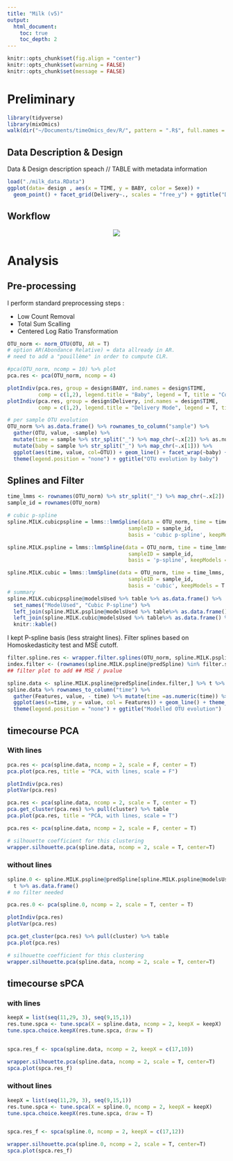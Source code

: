 ```yaml
---
title: "Milk (v5)"
output:
  html_document:
    toc: true
    toc_depth: 2
---
```



```r
knitr::opts_chunk$set(fig.align = "center")
knitr::opts_chunk$set(warning = FALSE)
knitr::opts_chunk$set(message = FALSE)
```

# Preliminary

```r
library(tidyverse)
library(mixOmics)
walk(dir("~/Documents/timeOmics_dev/R/", pattern = ".R$", full.names = TRUE),source)
```

## Data Description & Design

Data & Design description speach // TABLE with metadata information
```r
load("./milk_data.RData")
ggplot(data= design , aes(x = TIME, y = BABY, color = Sexe)) + 
  geom_point() + facet_grid(Delivery~., scales = "free_y") + ggtitle("Design")
```


## Workflow

<center>
![](./workflow.png)
</center>

# Analysis

## Pre-processing

I perform standard preprocessing steps : 

* Low Count Removal
* Total Sum Scalling
* Centered Log Ratio Transformation

```r
OTU_norm <- norm_OTU(OTU, AR = T)  
# option AR(Abondance Relative) = data allready in AR.
# need to add a "pouillème" in order to cumpute CLR.

#pca(OTU_norm, ncomp = 10) %>% plot
pca.res <- pca(OTU_norm, ncomp = 4)

plotIndiv(pca.res, group = design$BABY, ind.names = design$TIME, 
          comp = c(1,2), legend.title = "Baby", legend = T, title = "Comp 1-2")
plotIndiv(pca.res, group = design$Delivery, ind.names = design$TIME, 
          comp = c(1,2), legend.title = "Delivery Mode", legend = T, title = "Comp 1-2")

# per sample OTU evolution
OTU_norm %>% as.data.frame() %>% rownames_to_column("sample") %>%
  gather(OTU, value, -sample) %>%
  mutate(time = sample %>% str_split("_") %>% map_chr(~.x[2]) %>% as.numeric)%>%
  mutate(baby = sample %>% str_split("_") %>% map_chr(~.x[1])) %>%
  ggplot(aes(time, value, col=OTU)) + geom_line() + facet_wrap(~baby) + theme_bw() + 
  theme(legend.position = "none") + ggtitle("OTU evolution by baby")
```

## Splines and Filter

```r
time_lmms <- rownames(OTU_norm) %>% str_split("_") %>% map_chr(~.x[2]) %>% as.numeric
sample_id = rownames(OTU_norm)

# cubic p-spline
spline.MILK.cubicpspline = lmms::lmmSpline(data = OTU_norm, time = time_lmms, 
                                       sampleID = sample_id,
                                       basis = 'cubic p-spline', keepModels = T , numCores = 2)

spline.MILK.pspline = lmms::lmmSpline(data = OTU_norm, time = time_lmms,
                                       sampleID = sample_id,
                                       basis = 'p-spline', keepModels = T,  numCores = 2 )

spline.MILK.cubic = lmms::lmmSpline(data = OTU_norm, time = time_lmms, 
                                       sampleID = sample_id,
                                       basis = 'cubic', keepModels = T , numCores = 2)
# summary 
spline.MILK.cubicpspline@modelsUsed %>% table %>% as.data.frame() %>% 
  set_names("ModelUsed", "Cubic P-spline") %>% 
  left_join(spline.MILK.pspline@modelsUsed %>% table%>% as.data.frame() %>% set_names("ModelUsed", "P-spline")) %>% 
  left_join(spline.MILK.cubic@modelsUsed %>% table%>% as.data.frame() %>% set_names("ModelUsed", "Cubic")) %>% 
  knitr::kable()
```

I kept P-spline basis (less straight lines). 
Filter splines based on Homoskedasticity test and MSE cutoff.

```r
filter.spline.res <- wrapper.filter.splines(OTU_norm, spline.MILK.pspline)
index.filter <- (rownames(spline.MILK.pspline@predSpline) %in% filter.spline.res$to_keep) %>% which()
## filter plot to add ## MSE / pvalue
```


```r
spline.data <- spline.MILK.pspline@predSpline[index.filter,] %>% t %>% as.data.frame()
spline.data %>% rownames_to_column("time") %>%
  gather(Features, value, - time) %>% mutate(time =as.numeric(time)) %>% 
  ggplot(aes(x=time, y = value, col = Features)) + geom_line() + theme_bw() +
  theme(legend.position = "none") + ggtitle("Modelled OTU evolution")
```

## timecourse PCA

### With lines

```r
pca.res <- pca(spline.data, ncomp = 2, scale = F, center = T)
pca.plot(pca.res, title = "PCA, with lines, scale = F")

plotIndiv(pca.res)
plotVar(pca.res)

pca.res <- pca(spline.data, ncomp = 2, scale = T, center = T)
pca.get_cluster(pca.res) %>% pull(cluster) %>% table
pca.plot(pca.res, title = "PCA, with lines, scale = T")

pca.res <- pca(spline.data, ncomp = 2, scale = F, center = T)

# silhouette coefficient for this clustering
wrapper.silhouette.pca(spline.data, ncomp = 2, scale = T, center=T)
```

### without lines

```r
spline.0 <- spline.MILK.pspline@predSpline[spline.MILK.pspline@modelsUsed != 0, ] %>% 
  t %>% as.data.frame()
# no filter needed

pca.res.0 <- pca(spline.0, ncomp = 2, scale = T, center = T)

plotIndiv(pca.res)
plotVar(pca.res)

pca.get_cluster(pca.res) %>% pull(cluster) %>% table
pca.plot(pca.res)

# silhouette coefficient for this clustering
wrapper.silhouette.pca(spline.data, ncomp = 2, scale = T, center=T)
```

## timecourse sPCA

### with lines

```r
keepX = list(seq(11,29, 3), seq(9,15,1))
res.tune.spca <- tune.spca(X = spline.data, ncomp = 2, keepX = keepX)
tune.spca.choice.keepX(res.tune.spca, draw = T) 


spca.res_f <- spca(spline.data, ncomp = 2, keepX = c(17,10)) 

wrapper.silhouette.pca(spline.data, ncomp = 2, scale = T, center=T)
spca.plot(spca.res_f)
```

### without lines

```r
keepX = list(seq(11,29, 3), seq(9,15,1))
res.tune.spca <- tune.spca(X = spline.0, ncomp = 2, keepX = keepX)
tune.spca.choice.keepX(res.tune.spca, draw = T) 


spca.res_f <- spca(spline.0, ncomp = 2, keepX = c(17,12)) 

wrapper.silhouette.pca(spline.0, ncomp = 2, scale = T, center=T)
spca.plot(spca.res_f)
```

